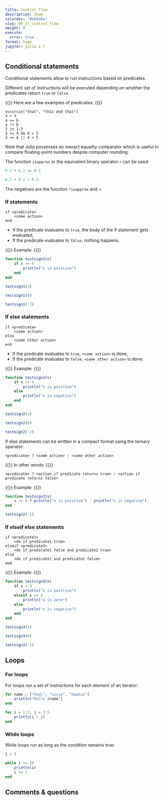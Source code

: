```yaml
---
title: Control flow
description: Zoom
colordes: "#e86e0a"
slug: 09_jl_control_flow
weight: 9
execute:
  error: true
format: hugo
jupyter: julia-1.7
---
```


## Conditional statements

Conditional statements allow to run instructions based on predicates.

Different set of instructions will be executed depending on whether the predicates return `true` or `false`.

{{<ex>}}
Here are a few examples of predicates:
{{</ex>}}

```.julia
occursin("that", "this and that")
4 < 3
a == b
a != b
2 in 1:3
3 <= 4 && 4 > 5
3 <= 4 || 4 > 5
```

Note that Julia possesses an inexact equality comparator which is useful to compare floating-point numbers despite computer rounding.

The function `isapprox` or the equivalent binary operator `≈` can be used:

```julia
0.1 + 0.2 == 0.3
```
```julia
0.1 + 0.2 ≈ 0.3
```

The negatives are the function `!isapprox` and `≈`.

### If statements

```.julia
if <predicate>
    <some action>
end
```

- If the predicate evaluates to `true`, the body of the if statement gets evaluated,
- If the predicate evaluates to `false`, nothing happens.

{{<ex>}}
Example:
{{</ex>}}

```julia
function testsign1(x)
    if x >= 0
        println("x is positive")
    end
end
```
```julia
testsign1(3)
```
```julia
testsign1(0)
```
```julia
testsign1(-2)
```

### If else statements

```.julia
if <predicate>
    <some action>
else
    <some other action>
end
```

- If the predicate evaluates to `true`, `<some action>` is done,
- If the predicate evaluates to `false`, `<some other action>` is done.

{{<ex>}}
Example:
{{</ex>}}

```julia
function testsign2(x)
    if x >= 0
        println("x is positive")
    else
        println("x is negative")
    end
end
```
```julia
testsign2(3)
```
```julia
testsign2(0)
```
```julia
testsign2(-2)
```

If else statements can be written in a compact format using the ternary operator:

```.julia
<predicate> ? <some action> : <some other action>
```

{{<ex>}}
In other words:
{{</ex>}}

```.julia
<predicate> ? <action if predicate returns true> : <action if predicate returns false>
```

{{<ex>}}
Example:
{{</ex>}}

```julia
function testsign2(x)
    x >= 0 ? println("x is positive") : println("x is negative")
end

testsign2(-2)
```

### If elseif else statements

```.julia
if <predicate1>
    <do if predicate1 true>
elseif <predicate2>
    <do if predicate1 false and predicate2 true>
else
    <do if predicate1 and predicate2 false>
end
```

{{<ex>}}
Example:
{{</ex>}}

```julia
function testsign3(x)
    if x > 0
        println("x is positive")
    elseif x == 0
        println("x is zero")
    else
        println("x is negative")
    end
end
```
```julia
testsign3(3)
```
```julia
testsign3(0)
```
```julia
testsign3(-2)
```

## Loops

### For loops

For loops run a set of instructions for each element of an iterator:

```julia
for name = ["Paul", "Lucie", "Sophie"]
    println("Hello $name")
end
```

```julia
for i = 1:3, j = 3:5
    println(i + j)
end
```

### While loops

While loops run as long as the condition remains true:

```julia
i = 0

while i <= 10
    println(i)
    i += 1
end
```

## Comments & questions
